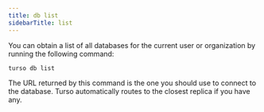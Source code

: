 ```yaml
---
title: db list
sidebarTitle: list
---
```


You can obtain a list of all databases for the current user or organization by running the following command:

```bash
turso db list
```

<Info>

The URL returned by this command is the one you should use to connect to the database. Turso automatically routes to the closest replica if you have any.

</Info>
